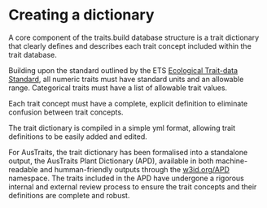# Creating a dictionary

A core component of the traits.build database structure is a trait dictionary that clearly defines and describes each trait concept included within the trait database.

Building upon the standard outlined by the ETS [Ecological Trait-data Standard](https://doi.org/10.1111/2041-210X.13288), all numeric traits must have standard units and an allowable range. Categorical traits must have a list of allowable trait values.

Each trait concept must have a complete, explicit definition to eliminate confusion between trait concepts.

The trait dictionary is compiled in a simple yml format, allowing trait definitions to be easily added and edited.

For AusTraits, the trait dictionary has been formalised into a standalone output, the AusTraits Plant Dictionary (APD), available in both machine-readable and humman-friendly outputs through the [w3id.org/APD](https://w3id.org/APD) namespace. The traits included in the APD have undergone a rigorous internal and external review process to ensure the trait concepts and their definitions are complete and robust.
